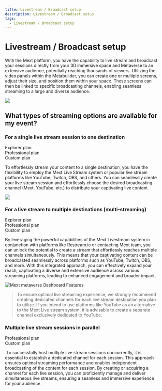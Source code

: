 ```yaml
---
title: Livestream / Broadcast setup
description: Livestream / Broadcast setup
tags:
  - Livestream / Broadcast setup
---
```


# **Livestream / Broadcast setup**

With the Mext platform, you have the capability to live stream and broadcast your sessions directly from your 3D immersive space and Metaverse to an extensive audience, potentially reaching thousands of viewers. Utilizing the video panels within the Metabuilder, you can create one or multiple screens, adjust their size, and position them within your space.
These screens can then be linked to specific broadcasting channels, enabling seamless streaming to a large and diverse audience.

![](/img/Marvaimages/documentationlivestream.jpg)

## What types of streaming options are available for my event?

### For a single live stream session to one destination

<div class="flex-row">
  <div class="plan">Explorer plan</div>
  <div class="plan">Professional plan</div>
  <div class="plan">Custom plan</div>
</div>

To effortlessly stream your content to a single destination, you have the flexibility to employ the Mext Live Stream system or
popular live stream platforms like YouTube, Twitch, OBS, and others. You can seamlessly create your live stream session and effortlessly choose the desired broadcasting channel (Mext, YouTube, etc.) to distribute your captivating live content.

![](/img/Marvaimages/Image1-removebg-preview.png)

### For a live stream to multiple destinations (multi-streaming)

<div class="flex-row">
  <div class="plan">Explorer plan</div>
  <div class="plan">Professional plan</div>
  <div class="plan">Custom plan</div>
</div>

By leveraging the powerful capabilities of the Mext Livestream system in conjunction with platforms like Restream.io or contacting Mext team, you can unlock the potential to create a stream that effortlessly reaches multiple channels simultaneously. This means that your captivating content can be broadcasted seamlessly across platforms such as YouTube, Twitch, OBS, and more. With this integrated approach, you can effectively expand your reach, captivating a diverse and extensive audience across various streaming platforms, leading to enhanced engagement and broader impact.

![Mext metaverse Dashboard Features](/img/metaverse/multi-stream.jpg)

> To ensure optimal live streaming experience, we strongly recommend creating dedicated channels for each live stream destination you plan to utilize. If you intend to use platforms like YouTube as an alternative to the Mext Live stream system, it is advisable to create a separate channel exclusively dedicated to YouTube.

### Multiple live stream sessions in parallel

<div class="flex-row">
  <div class="plan">Professional plan</div>
  <div class="plan">Custom plan</div>
</div>

 To successfully host multiple live stream sessions concurrently, it is essential to establish a dedicated channel for each session. This approach ensures optimal streaming performance and enables independent broadcasting of the content for each session. By creating or acquiring a channel for each live session, you can proficiently manage and deliver simultaneous live streams, ensuring a seamless and immersive experience for your audience.
